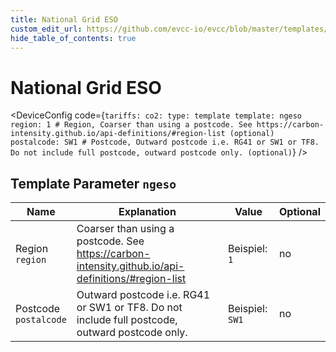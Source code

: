 ```yaml
---
title: National Grid ESO
custom_edit_url: https://github.com/evcc-io/evcc/blob/master/templates/definition/tariff/ngeso.yaml
hide_table_of_contents: true
---
```



# National Grid ESO

<div className="device-detail-container">
  <div className="device-detail-content">
    <DeviceFeatures features="United Kingdom" />

<DeviceConfig code={`tariffs:
    co2:
      type: template
      template: ngeso
      region: 1 # Region, Coarser than using a postcode. See https://carbon-intensity.github.io/api-definitions/#region-list (optional)
      postalcode: SW1 # Postcode, Outward postcode i.e. RG41 or SW1 or TF8. Do not include full postcode, outward postcode only. (optional)`}  />
  </div>
  <div className="device-detail-icon">
    <evcc-icon
      type="tariff"
      name="national-grid-eso"
      size="400px"
      alt="National Grid ESO"
      className="device-detail-icon-img"
    ></evcc-icon>
  </div>
</div>

## Template Parameter `ngeso`

| Name | Explanation | Value | Optional |
|-----------|-------------|-------|----------|
| Region<br/>`region` | Coarser than using a postcode. See https://carbon-intensity.github.io/api-definitions/#region-list | Beispiel: `1` | no |
| Postcode<br/>`postalcode` | Outward postcode i.e. RG41 or SW1 or TF8. Do not include full postcode, outward postcode only. | Beispiel: `SW1` | no |


